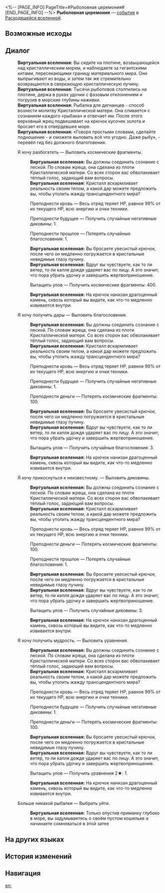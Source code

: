 <%-- [PAGE_INFO]
PageTitle=#Рыболовная церемония#
[END_PAGE_INFO] --%>
{{Дополнить}}
{{ВВ Событие Инфобокс
|id                 = 22201
|Название           = 
|Изображение        = Событие ВВ Церемония.png
|Испытание_в_вв     = 
|Испытание_в_рое    = 
|Испытание_в_зиш    = 
|Испытание_в_рв     = Неизвестно
|Испытание_в_облнеп = 
|Требования         = 
|Пред               = 
|След               = 
|Упоминания         = 
|Порядок            = 
|Порядок_рв         = 104
}}
'''Рыболовная церемония''' — [[Расходящаяся вселенная/События|событие]] в [[Расходящаяся вселенная|Расходящейся вселенной]].

==Возможные исходы==
{{Возможные исходы
|Выбор_1 = Я хочу разбогатеть

|Выбор_1_1 = Преподнести кровь
|Результат_1_1 = Весь отряд теряет НР, равное 99% от их текущего НР, всю энергию и очки техники.

|Выбор_1_2 = Преподнести будущее
|Результат_1_2 = Получить случайные негативные диковины: 1.

|Выбор_1_3 = Преподнести прошлое
|Результат_1_3 = Потерять случайные благословения: 1.

|Выбор_1_4 = Вытащить улов
|Результат_1_4 = Получить космические фрагменты: 400.

|Выбор_2 = Я хочу получить дары

|Выбор_2_1 = Преподнести кровь
|Результат_2_1 = Весь отряд теряет НР, равное 99% от их текущего НР, всю энергию и очки техники.

|Выбор_2_2 = Преподнести будущее
|Результат_2_2 = Получить случайные негативные диковины: 1.

|Выбор_2_3 = Преподнести деньги
|Результат_2_3 = Потерять космические фрагменты: 100.

|Выбор_2_4 = Вытащить улов
|Результат_2_4 = Получить случайные благословения: 3.

|Выбор_3 = Я хочу прикоснуться к неизвестному.

|Выбор_3_1 = Преподнести кровь
|Результат_3_1 = Весь отряд теряет НР, равное 99% от их текущего НР, всю энергию и очки техники.

|Выбор_3_2 = Преподнести деньги
|Результат_3_2 = Потерять космические фрагменты: 100.

|Выбор_3_3 = Преподнести прошлое
|Результат_3_3 = Потерять случайные благословения: 1.

|Выбор_3_4 = Вытащить улов
|Результат_3_4 = Получить случайные диковины: 3.

|Выбор_4 = Я хочу получить мудрость.

|Выбор_4_1 = Преподнести кровь
|Результат_4_1 = Весь отряд теряет НР, равное 99% от их текущего НР, всю энергию и очки техники.

|Выбор_4_2 = Преподнести будущее
|Результат_4_2 = Получить случайные негативные диковины: 1.

|Выбор_4_3 = Преподнести деньги
|Результат_4_3 = Потерять космические фрагменты: 100.

|Выбор_4_4 = Вытащить улов
|Результат_4_4 = Получить уравнения 2★: 1.

|Выбор_5 = Больше никакой рыбалки
|Результат_5 = Выбрать уйти.
}}

==Диалог==
{{Диалог Начало}}
:'''Виртуальная вселенная:''' Вы сидите на плотине, возвышающейся над кристаллическим морем, и наблюдаете за гигантскими китами, пересекающими границу материального мира. Они выпрыгивают из воды, и затем так же стремительно возвращаются в сверкающую кристаллическую пучину.
:'''Виртуальная вселенная:''' Тысячи рыболовов столпились на плотине, держа в руках удочки с фазовым отклонением и погрузив в морские глубины наживки.
:'''Виртуальная вселенная:''' Рыбалка для дигнанцев - способ вознести молитву Кристаллической матери. Она сливается с сознанием каждого «рыбака» и отвечает им. После этого верховный жрец подвешивает на крючок кусочек золота и бросает его в отвердевшее море.
:'''Виртуальная вселенная:''' «Говоря простыми словами, сделайте подношение - и сможете выловить всё что угодно. Даже рыбу», - перевёл гид без должного благоговения.
:{{Диалог|Звезда}} Я хочу разбогатеть &mdash; Выловить космические фрагменты.
::'''Виртуальная вселенная:''' Вы должны соединить сознание с леской. По словам жреца, она сделана из плоти Кристаллической матери. Со всех сторон вас обволакивает тёплый голос, задающий вам вопросы.
::'''Виртуальная вселенная:''' Кристалл вскармливает реальность своим телом, а какой дар можете предложить вы, чтобы утолить жажду трансцендентного мира?
::{{Диалог|Звезда}} Преподнести кровь &mdash; Весь отряд теряет НР, равное 99% от их текущего НР, всю энергию и очки техники.
::{{Диалог|Звезда}} Преподнести будущее &mdash; Получить случайные негативные диковины: 1.
::{{Диалог|Звезда}} Преподнести прошлое &mdash; Потерять случайные благословения: 1.
::'''Виртуальная вселенная:''' Вы бросаете увесистый крючок, после чего он медленно погружается в кристальные невидимые глазу пучину.
::'''Виртуальная вселенная:''' Вдруг вы чувствуете, как то ли ветер, то ли капля дождя ударяет вас по лицу. А это значит, что пора убрать удочку и завершить жертвоприношение.
::{{Диалог|Звезда}} Вытащить улов &mdash; Получить космические фрагменты: 400.
::'''Виртуальная вселенная:''' На крючок нанизан драгоценный камень, сквозь который вы видите, как что-то медленно извивается внутри.
:{{Диалог|Звезда}} Я хочу получить дары &mdash; Выловить благословения.
::'''Виртуальная вселенная:''' Вы должны соединить сознание с леской. По словам жреца, она сделана из плоти Кристаллической матери. Со всех сторон вас обволакивает тёплый голос, задающий вам вопросы.
::'''Виртуальная вселенная:''' Кристалл вскармливает реальность своим телом, а какой дар можете предложить вы, чтобы утолить жажду трансцендентного мира?
::{{Диалог|Звезда}} Преподнести кровь &mdash; Весь отряд теряет НР, равное 99% от их текущего НР, всю энергию и очки техники.
::{{Диалог|Звезда}} Преподнести будущее &mdash; Получить случайные негативные диковины: 1.
::{{Диалог|Звезда}} Преподнести деньги &mdash; Потерять космические фрагменты: 100.
::'''Виртуальная вселенная:''' Вы бросаете увесистый крючок, после чего он медленно погружается в кристальные невидимые глазу пучину.
::'''Виртуальная вселенная:''' Вдруг вы чувствуете, как то ли ветер, то ли капля дождя ударяет вас по лицу. А это значит, что пора убрать удочку и завершить жертвоприношение.
::{{Диалог|Звезда}} Вытащить улов &mdash; Получить случайные благословения: 3.
::'''Виртуальная вселенная:''' На крючок нанизан драгоценный камень, сквозь который вы видите, как что-то медленно извивается внутри.
:{{Диалог|Звезда}} Я хочу прикоснуться к неизвестному. &mdash; Выловить диковины.
::'''Виртуальная вселенная:''' Вы должны соединить сознание с леской. По словам жреца, она сделана из плоти Кристаллической матери. Со всех сторон вас обволакивает тёплый голос, задающий вам вопросы.
::'''Виртуальная вселенная:''' Кристалл вскармливает реальность своим телом, а какой дар можете предложить вы, чтобы утолить жажду трансцендентного мира?
::{{Диалог|Звезда}} Преподнести кровь &mdash; Весь отряд теряет НР, равное 99% от их текущего НР, всю энергию и очки техники.
::{{Диалог|Звезда}} Преподнести деньги &mdash; Потерять космические фрагменты: 100.
::{{Диалог|Звезда}} Преподнести прошлое &mdash; Потерять случайные благословения: 1.
::'''Виртуальная вселенная:''' Вы бросаете увесистый крючок, после чего он медленно погружается в кристальные невидимые глазу пучину.
::'''Виртуальная вселенная:''' Вдруг вы чувствуете, как то ли ветер, то ли капля дождя ударяет вас по лицу. А это значит, что пора убрать удочку и завершить жертвоприношение.
::{{Диалог|Звезда}} Вытащить улов &mdash; Получить случайные диковины: 3.
::'''Виртуальная вселенная:''' На крючок нанизан драгоценный камень, сквозь который вы видите, как что-то медленно извивается внутри.
:{{Диалог|Звезда}} Я хочу получить мудрость. &mdash; Выловить уравнения.
::'''Виртуальная вселенная:''' Вы должны соединить сознание с леской. По словам жреца, она сделана из плоти Кристаллической матери. Со всех сторон вас обволакивает тёплый голос, задающий вам вопросы.
::'''Виртуальная вселенная:''' Кристалл вскармливает реальность своим телом, а какой дар можете предложить вы, чтобы утолить жажду трансцендентного мира?
::{{Диалог|Звезда}} Преподнести кровь &mdash; Весь отряд теряет НР, равное 99% от их текущего НР, всю энергию и очки техники.
::{{Диалог|Звезда}} Преподнести будущее &mdash; Получить случайные негативные диковины: 1.
::{{Диалог|Звезда}} Преподнести деньги &mdash; Потерять космические фрагменты: 100.
::'''Виртуальная вселенная:''' Вы бросаете увесистый крючок, после чего он медленно погружается в кристальные невидимые глазу пучину.
::'''Виртуальная вселенная:''' Вдруг вы чувствуете, как то ли ветер, то ли капля дождя ударяет вас по лицу. А это значит, что пора убрать удочку и завершить жертвоприношение.
::{{Диалог|Звезда}} Вытащить улов &mdash; Получить уравнения 2★: 1.
::'''Виртуальная вселенная:''' На крючок нанизан драгоценный камень, сквозь который вы видите, как что-то медленно извивается внутри.
:{{Диалог|Звезда}} Больше никакой рыбалки &mdash; Выбрать уйти.
::'''Виртуальная вселенная:''' Только опустив приманку глубоко в море, вы задумываетесь о своём пустом кошельке и начинаете сомневаться в этой затее
{{Диалог Конец}}

==На других языках==
{{На других языках
|en   = Fishing Ceremony
|zhs  = 垂钓仪式
|zht  = 垂釣儀式
|ja   = {{Rubi|釣|つ}}りの{{Rubi|儀式|ぎしき}}
|ko   = 낚시 의식
|es   = Ceremonia de pesca
|fr   = Cérémonie de pêche
|ru   = Рыболовная церемония
|th   = พิธีตกปลา
|vi   = Nghi Thức Câu Cá
|de   = Angelzeremonie
|id   = Upacara Memancing
|pt   = Cerimônia de Pesca
}}

==История изменений==
{{История изменений|null}}

==Навигация==
{{События ВВ Навбокс}}

[[en:]]